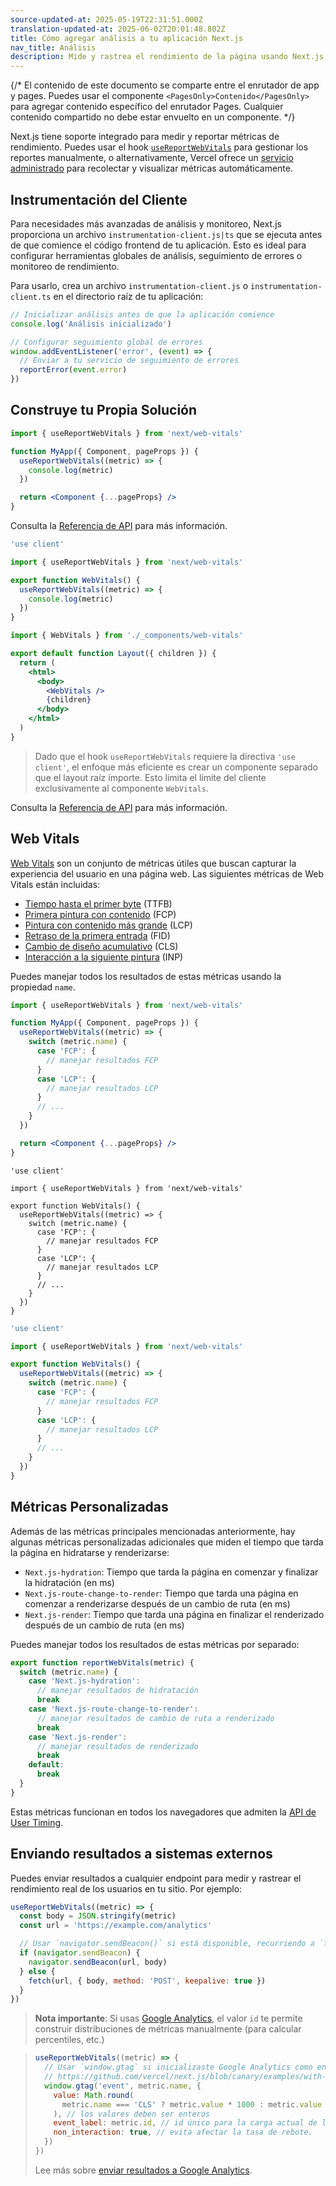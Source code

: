 ```yaml
---
source-updated-at: 2025-05-19T22:31:51.000Z
translation-updated-at: 2025-06-02T20:01:48.802Z
title: Cómo agregar análisis a tu aplicación Next.js
nav_title: Análisis
description: Mide y rastrea el rendimiento de la página usando Next.js Speed Insights
---
```


{/* El contenido de este documento se comparte entre el enrutador de app y pages. Puedes usar el componente `<PagesOnly>Contenido</PagesOnly>` para agregar contenido específico del enrutador Pages. Cualquier contenido compartido no debe estar envuelto en un componente. */}

Next.js tiene soporte integrado para medir y reportar métricas de rendimiento. Puedes usar el hook [`useReportWebVitals`](/docs/app/api-reference/functions/use-report-web-vitals) para gestionar los reportes manualmente, o alternativamente, Vercel ofrece un [servicio administrado](https://vercel.com/analytics?utm_source=next-site&utm_medium=docs&utm_campaign=next-website) para recolectar y visualizar métricas automáticamente.

## Instrumentación del Cliente

Para necesidades más avanzadas de análisis y monitoreo, Next.js proporciona un archivo `instrumentation-client.js|ts` que se ejecuta antes de que comience el código frontend de tu aplicación. Esto es ideal para configurar herramientas globales de análisis, seguimiento de errores o monitoreo de rendimiento.

Para usarlo, crea un archivo `instrumentation-client.js` o `instrumentation-client.ts` en el directorio raíz de tu aplicación:

```js filename="instrumentation-client.js"
// Inicializar análisis antes de que la aplicación comience
console.log('Análisis inicializado')

// Configurar seguimiento global de errores
window.addEventListener('error', (event) => {
  // Enviar a tu servicio de seguimiento de errores
  reportError(event.error)
})
```

## Construye tu Propia Solución

<PagesOnly>

```jsx filename="pages/_app.js"
import { useReportWebVitals } from 'next/web-vitals'

function MyApp({ Component, pageProps }) {
  useReportWebVitals((metric) => {
    console.log(metric)
  })

  return <Component {...pageProps} />
}
```

Consulta la [Referencia de API](/docs/pages/api-reference/functions/use-report-web-vitals) para más información.

</PagesOnly>

<AppOnly>

```jsx filename="app/_components/web-vitals.js"
'use client'

import { useReportWebVitals } from 'next/web-vitals'

export function WebVitals() {
  useReportWebVitals((metric) => {
    console.log(metric)
  })
}
```

```jsx filename="app/layout.js"
import { WebVitals } from './_components/web-vitals'

export default function Layout({ children }) {
  return (
    <html>
      <body>
        <WebVitals />
        {children}
      </body>
    </html>
  )
}
```

> Dado que el hook `useReportWebVitals` requiere la directiva `'use client'`, el enfoque más eficiente es crear un componente separado que el layout raíz importe. Esto limita el límite del cliente exclusivamente al componente `WebVitals`.

Consulta la [Referencia de API](/docs/app/api-reference/functions/use-report-web-vitals) para más información.

</AppOnly>

## Web Vitals

[Web Vitals](https://web.dev/vitals/) son un conjunto de métricas útiles que buscan capturar la experiencia del usuario en una página web. Las siguientes métricas de Web Vitals están incluidas:

- [Tiempo hasta el primer byte](https://developer.mozilla.org/docs/Glossary/Time_to_first_byte) (TTFB)
- [Primera pintura con contenido](https://developer.mozilla.org/docs/Glossary/First_contentful_paint) (FCP)
- [Pintura con contenido más grande](https://web.dev/lcp/) (LCP)
- [Retraso de la primera entrada](https://web.dev/fid/) (FID)
- [Cambio de diseño acumulativo](https://web.dev/cls/) (CLS)
- [Interacción a la siguiente pintura](https://web.dev/inp/) (INP)

Puedes manejar todos los resultados de estas métricas usando la propiedad `name`.

<PagesOnly>

```jsx filename="pages/_app.js"
import { useReportWebVitals } from 'next/web-vitals'

function MyApp({ Component, pageProps }) {
  useReportWebVitals((metric) => {
    switch (metric.name) {
      case 'FCP': {
        // manejar resultados FCP
      }
      case 'LCP': {
        // manejar resultados LCP
      }
      // ...
    }
  })

  return <Component {...pageProps} />
}
```

</PagesOnly>

<AppOnly>

```tsx filename="app/_components/web-vitals.tsx" switcher
'use client'

import { useReportWebVitals } from 'next/web-vitals'

export function WebVitals() {
  useReportWebVitals((metric) => {
    switch (metric.name) {
      case 'FCP': {
        // manejar resultados FCP
      }
      case 'LCP': {
        // manejar resultados LCP
      }
      // ...
    }
  })
}
```

```jsx filename="app/_components/web-vitals.js" switcher
'use client'

import { useReportWebVitals } from 'next/web-vitals'

export function WebVitals() {
  useReportWebVitals((metric) => {
    switch (metric.name) {
      case 'FCP': {
        // manejar resultados FCP
      }
      case 'LCP': {
        // manejar resultados LCP
      }
      // ...
    }
  })
}
```

</AppOnly>

<PagesOnly>

## Métricas Personalizadas

Además de las métricas principales mencionadas anteriormente, hay algunas métricas personalizadas adicionales que miden el tiempo que tarda la página en hidratarse y renderizarse:

- `Next.js-hydration`: Tiempo que tarda la página en comenzar y finalizar la hidratación (en ms)
- `Next.js-route-change-to-render`: Tiempo que tarda una página en comenzar a renderizarse después de un cambio de ruta (en ms)
- `Next.js-render`: Tiempo que tarda una página en finalizar el renderizado después de un cambio de ruta (en ms)

Puedes manejar todos los resultados de estas métricas por separado:

```js
export function reportWebVitals(metric) {
  switch (metric.name) {
    case 'Next.js-hydration':
      // manejar resultados de hidratación
      break
    case 'Next.js-route-change-to-render':
      // manejar resultados de cambio de ruta a renderizado
      break
    case 'Next.js-render':
      // manejar resultados de renderizado
      break
    default:
      break
  }
}
```

Estas métricas funcionan en todos los navegadores que admiten la [API de User Timing](https://caniuse.com/#feat=user-timing).

</PagesOnly>

## Enviando resultados a sistemas externos

Puedes enviar resultados a cualquier endpoint para medir y rastrear el rendimiento real de los usuarios en tu sitio. Por ejemplo:

```js
useReportWebVitals((metric) => {
  const body = JSON.stringify(metric)
  const url = 'https://example.com/analytics'

  // Usar `navigator.sendBeacon()` si está disponible, recurriendo a `fetch()`.
  if (navigator.sendBeacon) {
    navigator.sendBeacon(url, body)
  } else {
    fetch(url, { body, method: 'POST', keepalive: true })
  }
})
```

> **Nota importante**: Si usas [Google Analytics](https://analytics.google.com/analytics/web/), el valor `id` te permite construir distribuciones de métricas manualmente (para calcular percentiles, etc.)

> ```js
> useReportWebVitals((metric) => {
>   // Usar `window.gtag` si inicializaste Google Analytics como en este ejemplo:
>   // https://github.com/vercel/next.js/blob/canary/examples/with-google-analytics
>   window.gtag('event', metric.name, {
>     value: Math.round(
>       metric.name === 'CLS' ? metric.value * 1000 : metric.value
>     ), // los valores deben ser enteros
>     event_label: metric.id, // id único para la carga actual de la página
>     non_interaction: true, // evita afectar la tasa de rebote.
>   })
> })
> ```
>
> Lee más sobre [enviar resultados a Google Analytics](https://github.com/GoogleChrome/web-vitals#send-the-results-to-google-analytics).